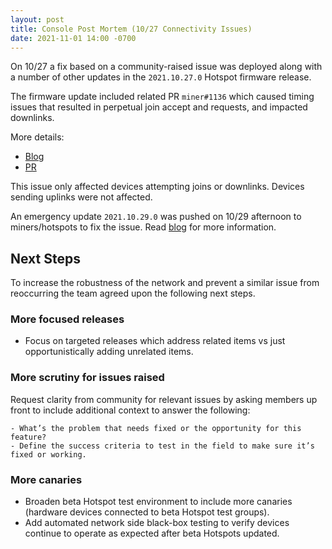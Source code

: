 ```yaml
---
layout: post
title: Console Post Mortem (10/27 Connectivity Issues)
date: 2021-11-01 14:00 -0700
---
```


On 10/27 a fix based on a community-raised issue was deployed along with a number of other updates
in the `2021.10.27.0` Hotspot firmware release.

The firmware update included related PR `miner#1136` which caused timing issues that resulted in
perpetual join accept and requests, and impacted downlinks.

More details:

- [Blog](https://engineering.helium.com/2021/10/27/blockchain-release-auto-snaps-and-bug-fixes.html)
- [PR](https://github.com/helium/miner/pull/1136)

This issue only affected devices attempting joins or downlinks. Devices sending uplinks were not
affected.

An emergency update `2021.10.29.0` was pushed on 10/29 afternoon to miners/hotspots to fix the
issue. Read [blog](https://engineering.helium.com/2021/10/29/miner-emergency-release.html) for more
information.

## Next Steps

To increase the robustness of the network and prevent a similar issue from reoccurring the team
agreed upon the following next steps.

### More focused releases

- Focus on targeted releases which address related items vs just opportunistically adding unrelated
  items.

### More scrutiny for issues raised

Request clarity from community for relevant issues by asking members up front to include additional
context to answer the following:

    - What’s the problem that needs fixed or the opportunity for this feature?
    - Define the success criteria to test in the field to make sure it’s fixed or working.

### More canaries

- Broaden beta Hotspot test environment to include more canaries (hardware devices connected to beta
  Hotspot test groups).
- Add automated network side black-box testing to verify devices continue to operate as expected
  after beta Hotspots updated.
